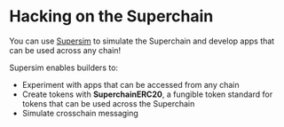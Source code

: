 # Hacking on the Superchain 

You can use [Supersim](https://github.com/ethereum-optimism/supersim) to simulate the Superchain and develop apps that can be used across any chain! 

Supersim enables builders to: 
- Experiment with apps that can be accessed from any chain 
- Create tokens with **SuperchainERC20**, a fungible token standard for tokens that can be used across the Superchain 
- Simulate crosschain messaging

